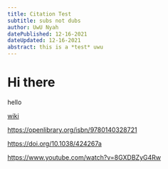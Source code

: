 ```yaml
---
title: Citation Test
subtitle: subs not dubs
author: UwU Nyah
datePublished: 12-16-2021
dateUpdated: 12-16-2021
abstract: this is a *test* uwu
---
```

# Hi there

<Citation url='https://example.com'>
    hello
</Citation>

[wiki](https://en.wikipedia.org/wiki/Jameson%27s_mamba)


https://openlibrary.org/isbn/9780140328721

https://doi.org/10.1038/424267a

https://www.youtube.com/watch?v=8GXDBZyG4Rw